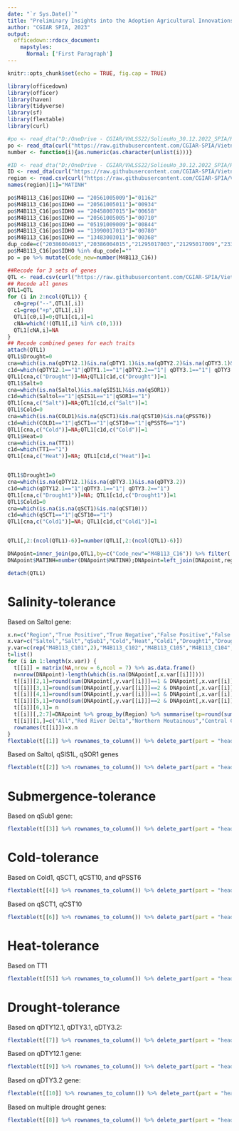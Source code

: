 ---
date: "`r Sys.Date()`"
title: "Preliminary Insights into the Adoption Agricultural Innovations in Vietnam - Self-Elicited Traits Analysis"
author: "CGIAR SPIA, 2023"
output: 
  officedown::rdocx_document:
    mapstyles:
      Normal: ['First Paragraph']
---

```{r setup, include=FALSE}
knitr::opts_chunk$set(echo = TRUE, fig.cap = TRUE)

library(officedown)
library(officer)
library(haven) 
library(tidyverse) 
library(sf) 
library(flextable)
library(curl)

#po <- read_dta("D:/OneDrive - CGIAR/VHLSS22/SolieuHo_30.12.2022_SPIA/Ho_TTC_M4B11_season.dta") %>% as.data.frame()
po <- read_dta(curl("https://raw.githubusercontent.com/CGIAR-SPIA/Vietnam-pre-report-2023/main/datasets/Ho_TTC_M4B11_season.dta")) %>% as.data.frame()
number <- function(i){as.numeric(as.character(unlist(i)))}

#ID <- read_dta("D:/OneDrive - CGIAR/VHLSS22/SolieuHo_30.12.2022_SPIA/Ho_Muc4B11.dta") %>% select(IDHO) %>% unique()
ID <- read_dta(curl("https://raw.githubusercontent.com/CGIAR-SPIA/Vietnam-pre-report-2023/main/datasets/Ho_Muc4B11.dta")) %>% select(IDHO) %>% unique()
region <- read.csv(curl("https://raw.githubusercontent.com/CGIAR-SPIA/Vietnam-pre-report-2023/main/datasets/Provinces_IDs.csv"))
names(region)[1]="MATINH"

po$M4B113_C16[po$IDHO == "20561005009"]="01162"
po$M4B113_C16[po$IDHO == "20561005011"]="00934"
po$M4B113_C16[po$IDHO == "20458007015"]="00658"
po$M4B113_C16[po$IDHO == "20561005005"]="00710"
po$M4B113_C16[po$IDHO == "05191009009"]="00844"
po$M4B113_C16[po$IDHO == "13990017013"]="00780"
po$M4B113_C16[po$IDHO == "13483003011"]="00368"
dup_code=c("20386004013","20386004015","21295017003","21295017009","23395004007","23539001001","23539001013","23539001015","29401018013","29497008005","30034007003","30034007009")
po$M4B113_C16[po$IDHO %in% dup_code]=""
po = po %>% mutate(Code_new=number(M4B113_C16)) 

##Recode for 3 sets of genes
QTL <- read.csv(curl("https://raw.githubusercontent.com/CGIAR-SPIA/Vietnam-pre-report-2023/main/datasets/QTL_markers.csv"))
## Recode all genes
QTL1=QTL
for (i in 2:ncol(QTL1)) {
  c0=grep("--",QTL1[,i])
  c1=grep("+p",QTL1[,i])
  QTL1[c0,i]=0;QTL1[c1,i]=1
  cNA=which(!(QTL1[,i] %in% c(0,1)))
  QTL1[cNA,i]=NA
}
## Recode combined genes for each traits
attach(QTL1)
QTL1$Drought=0
cna=which(is.na(qDTY12.1)&is.na(qDTY1.1)&is.na(qDTY2.2)&is.na(qDTY3.1)&is.na(qDTY3.2)&is.na(qDTY4.1))
c1d=which(qDTY12.1=="1"|qDTY1.1=="1"|qDTY2.2=="1"| qDTY3.1=="1"| qDTY3.2=="1"| qDTY4.1=="1")
QTL1[cna,c("Drought")]=NA;QTL1[c1d,c("Drought")]=1
QTL1$Salt=0
cna=which(is.na(Saltol)&is.na(qSIS1L)&is.na(qSOR1))
c1d=which(Saltol=="1"|qSIS1L=="1"|qSOR1=="1")
QTL1[cna,c("Salt")]=NA;QTL1[c1d,c("Salt")]=1
QTL1$Cold=0
cna=which(is.na(COLD1)&is.na(qSCT1)&is.na(qCST10)&is.na(qPSST6))
c1d=which(COLD1=="1"|qSCT1=="1"|qCST10=="1"|qPSST6=="1")
QTL1[cna,c("Cold")]=NA;QTL1[c1d,c("Cold")]=1
QTL1$Heat=0
cna=which(is.na(TT1))
c1d=which(TT1=="1")
QTL1[cna,c("Heat")]=NA; QTL1[c1d,c("Heat")]=1


QTL1$Drought1=0
cna=which(is.na(qDTY12.1)&is.na(qDTY3.1)&is.na(qDTY3.2))
c1d=which(qDTY12.1=="1"|qDTY3.1=="1"| qDTY3.2=="1")
QTL1[cna,c("Drought1")]=NA; QTL1[c1d,c("Drought1")]=1
QTL1$Cold1=0
cna=which(is.na(is.na(qSCT1)&is.na(qCST10)))
c1d=which(qSCT1=="1"|qCST10=="1")
QTL1[cna,c("Cold1")]=NA; QTL1[c1d,c("Cold1")]=1


QTL1[,2:(ncol(QTL1)-6)]=number(QTL1[,2:(ncol(QTL1)-6)])

DNApoint=inner_join(po,QTL1,by=c("Code_new"="M4B113_C16")) %>% filter(!is.na(Code_new)&Code_new<=1250)
DNApoint$MATINH=number(DNApoint$MATINH);DNApoint=left_join(DNApoint,region)

detach(QTL1)
```
# Salinity-tolerance

Based on Saltol gene:
```{r Salt,echo=FALSE,message=FALSE}
x.n=c("Region","True Positive","True Negative","False Positive","False Negative","N")
x.var=c("Saltol","Salt","qSub1","Cold","Heat","Cold1","Drought1","Drought","qDTY12.1","qDTY3.2")
y.var=c(rep("M4B113_C101",2),"M4B113_C102","M4B113_C105","M4B113_C104","M4B113_C105",rep("M4B113_C103",4))
t=list()
for (i in 1:length(x.var)) {
  t[[i]] = matrix(NA,nrow = 6,ncol = 7) %>% as.data.frame()
  n=nrow(DNApoint)-length(which(is.na(DNApoint[,x.var[[i]]])))
  t[[i]][2,1]=round(sum(DNApoint[,y.var[[i]]]==1 & DNApoint[,x.var[[i]]]==1,na.rm = T)*100/n,2)
  t[[i]][3,1]=round(sum(DNApoint[,y.var[[i]]]==2 & DNApoint[,x.var[[i]]]==0,na.rm = T)*100/n,2)
  t[[i]][4,1]=round(sum(DNApoint[,y.var[[i]]]==1 & DNApoint[,x.var[[i]]]==0,na.rm = T)*100/n,2)
  t[[i]][5,1]=round(sum(DNApoint[,y.var[[i]]]==2 & DNApoint[,x.var[[i]]]==1,na.rm = T)*100/n,2)
  t[[i]][6,1]= n
  t[[i]][,2:7]=DNApoint %>% group_by(Region) %>% summarise(tp=round(sum(.data[[y.var[[i]]]]==1 & .data[[x.var[[i]]]]==1,na.rm = T)*100/n(),2), tn=round(sum(.data[[y.var[[i]]]]==2 & .data[[x.var[[i]]]]==0,na.rm = T)*100/n(),2), fp=round(sum(.data[[y.var[[i]]]]==1 & .data[[x.var[[i]]]]==0,na.rm = T)*100/n(),2), fn=round(sum(.data[[y.var[[i]]]]==2 & .data[[x.var[[i]]]]==1,na.rm = T)*100/n(),2),n=n()) %>% as.data.frame() %>% t()
  t[[i]][1,]=c("All","Red River Delta","Northern Moutainous","Central Coast","Central Highlands","South East","Mekong River Delta")
  rownames(t[[i]])=x.n
}
flextable(t[[1]] %>% rownames_to_column()) %>% delete_part(part = "header") %>% set_table_properties(layout = "autofit")
```

Based on Saltol, qSIS1L, qSOR1 genes
```{r Salt2,echo=FALSE,message=FALSE}
flextable(t[[2]] %>% rownames_to_column()) %>% delete_part(part = "header") %>% set_table_properties(layout = "autofit")
```

# Submergence-tolerance
Based on qSub1 gene:

```{r Sub0,echo=FALSE,message=FALSE}
flextable(t[[3]] %>% rownames_to_column()) %>% delete_part(part = "header") %>% set_table_properties(layout = "autofit")
```

# Cold-tolerance
Based on Cold1, qSCT1, qCST10, and qPSST6
```{r Cold,echo=FALSE,message=FALSE}
flextable(t[[4]] %>% rownames_to_column()) %>% delete_part(part = "header") %>% set_table_properties(layout = "autofit")
```
Based on qSCT1, qCST10
```{r Cold1,echo=FALSE,message=FALSE}
flextable(t[[6]] %>% rownames_to_column()) %>% delete_part(part = "header") %>% set_table_properties(layout = "autofit")
```
# Heat-tolerance
Based on TT1
```{r Heat,echo=FALSE,message=FALSE}
flextable(t[[5]] %>% rownames_to_column()) %>% delete_part(part = "header") %>% set_table_properties(layout = "autofit")
```

# Drought-tolerance
Based on qDTY12.1, qDTY3.1, qDTY3.2:
```{r Dro,echo=FALSE,message=FALSE}
flextable(t[[7]] %>% rownames_to_column()) %>% delete_part(part = "header") %>% set_table_properties(layout = "autofit")
```
Based on qDTY12.1 gene:
```{r Dro1,echo=FALSE,message=FALSE}
flextable(t[[9]] %>% rownames_to_column()) %>% delete_part(part = "header") %>% set_table_properties(layout = "autofit")
```

Based on qDTY3.2 gene:
```{r Dro2,echo=FALSE,message=FALSE}
flextable(t[[10]] %>% rownames_to_column()) %>% delete_part(part = "header") %>% set_table_properties(layout = "autofit")
```

Based on multiple drought genes:
```{r Dro3,echo=FALSE,message=FALSE}
flextable(t[[8]] %>% rownames_to_column()) %>% delete_part(part = "header") %>% set_table_properties(layout = "autofit")
```
